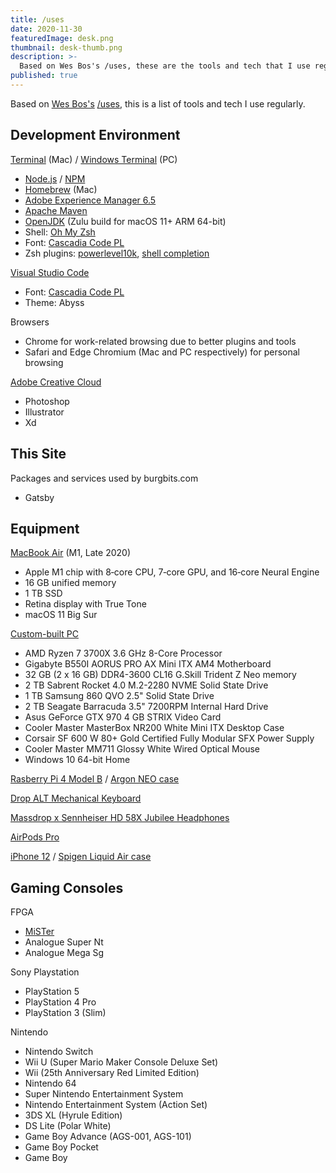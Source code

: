 ```yaml
---
title: /uses
date: 2020-11-30
featuredImage: desk.png
thumbnail: desk-thumb.png
description: >-
  Based on Wes Bos's /uses, these are the tools and tech that I use regulary. 
published: true
---
```


Based on [Wes Bos's](https://wesbos.com) [/uses](https://uses.tech), this is a list of tools and tech I use regularly.

## Development Environment
[Terminal](https://support.apple.com/guide/terminal/welcome/mac) (Mac) / [Windows Terminal](https://github.com/microsoft/terminal) (PC)
- [Node.js](https://nodejs.org) / [NPM](https://www.npmjs.com)
- [Homebrew](https://brew.sh) (Mac)
- [Adobe Experience Manager 6.5](https://www.adobe.com/marketing/experience-manager.html)
- [Apache Maven](https://maven.apache.org)
- [OpenJDK](https://www.azul.com/downloads/zulu-community/?package=jdk) (Zulu build for macOS 11+ ARM 64-bit)
- Shell: [Oh My Zsh](https://ohmyz.sh)
- Font: [Cascadia Code PL](https://github.com/microsoft/cascadia-code)
- Zsh plugins: [powerlevel10k](https://github.com/romkatv/powerlevel10k), [shell completion](https://docs.brew.sh/Shell-Completion)

[Visual Studio Code](https://code.visualstudio.com)
- Font: [Cascadia Code PL](https://github.com/microsoft/cascadia-code)
- Theme: Abyss

Browsers
- Chrome for work-related browsing due to better plugins and tools
- Safari and Edge Chromium (Mac and PC respectively) for personal browsing

[Adobe Creative Cloud](https://www.adobe.com/creativecloud.html)
- Photoshop
- Illustrator
- Xd

## This Site
Packages and services used by burgbits.com
- Gatsby

## Equipment

[MacBook Air](https://www.apple.com/shop/buy-mac/macbook-air) (M1, Late 2020)
- Apple M1 chip with 8‑core CPU, 7‑core GPU, and 16‑core Neural Engine
- 16 GB unified memory
- 1 TB SSD
- Retina display with True Tone
- macOS 11 Big Sur

[Custom-built PC ](https://pcpartpicker.com/b/Hq9G3C)
- AMD Ryzen 7 3700X 3.6 GHz 8-Core Processor
- Gigabyte B550I AORUS PRO AX Mini ITX AM4 Motherboard
- 32 GB (2 x 16 GB) DDR4-3600 CL16 G.Skill Trident Z Neo memory
- 2 TB Sabrent Rocket 4.0 M.2-2280 NVME Solid State Drive
- 1 TB Samsung 860 QVO 2.5" Solid State Drive
- 2 TB Seagate Barracuda 3.5" 7200RPM Internal Hard Drive
- Asus GeForce GTX 970 4 GB STRIX Video Card
- Cooler Master MasterBox NR200 White Mini ITX Desktop Case
- Corsair SF 600 W 80+ Gold Certified Fully Modular SFX Power Supply
- Cooler Master MM711 Glossy White Wired Optical Mouse
- Windows 10 64-bit Home

[Rasberry Pi 4 Model B](https://www.raspberrypi.org/products/raspberry-pi-4-model-b/) / [Argon NEO case](https://www.argon40.com/argon-neo-raspberry-pi-4-case.html)

[Drop ALT Mechanical Keyboard](https://drop.com/buy/drop-alt-mechanical-keyboard)

[Massdrop x Sennheiser HD 58X Jubilee Headphones](https://drop.com/buy/massdrop-x-sennheiser-hd-58x-jubilee-headphones)

[AirPods Pro](https://www.apple.com/airpods-pro/)

[iPhone 12](https://www.apple.com/shop/buy-iphone/iphone-12) / [Spigen Liquid Air case](https://www.spigen.com/products/iphone-12-iphone-12-pro-case-liquid-air?variant=32590892597295)

## Gaming Consoles
FPGA 
- [MiSTer](https://github.com/MiSTer-devel/Main_MiSTer/wiki)
- Analogue Super Nt 
- Analogue Mega Sg

Sony Playstation
- PlayStation 5
- PlayStation 4 Pro
- PlayStation 3 (Slim)

Nintendo
- Nintendo Switch
- Wii U (Super Mario Maker Console Deluxe Set)
- Wii (25th Anniversary Red Limited Edition)
- Nintendo 64
- Super Nintendo Entertainment System
- Nintendo Entertainment System (Action Set)
- 3DS XL (Hyrule Edition)
- DS Lite (Polar White)
- Game Boy Advance (AGS-001, AGS-101)
- Game Boy Pocket
- Game Boy

## 
